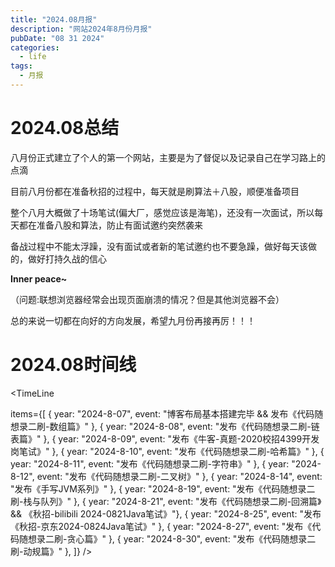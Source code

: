 ```yaml
---
title: "2024.08月报"
description: "网站2024年8月份月报"
pubDate: "08 31 2024"
categories:
  - life
tags:
  - 月报
---
```




# 2024.08总结

八月份正式建立了个人的第一个网站，主要是为了督促以及记录自己在学习路上的点滴

目前八月份都在准备秋招的过程中，每天就是刷算法＋八股，顺便准备项目

整个八月大概做了十场笔试(偏大厂，感觉应该是海笔)，还没有一次面试，所以每天都在准备八股和算法，防止有面试邀约突然袭来

备战过程中不能太浮躁，没有面试或者新的笔试邀约也不要急躁，做好每天该做的，做好打持久战的信心

**Inner peace~**

（问题:联想浏览器经常会出现页面崩溃的情况？但是其他浏览器不会）

总的来说一切都在向好的方向发展，希望九月份再接再厉！！！

# 2024.08时间线

<TimeLine

items={[
{ year: "2024-8-07", event: "博客布局基本搭建完毕 && 发布《代码随想录二刷-数组篇》" },
{ year: "2024-8-08", event: "发布《代码随想录二刷-链表篇》" },
{ year: "2024-8-09", event: "发布《牛客-真题-2020校招4399开发岗笔试》" },
{ year: "2024-8-10", event: "发布《代码随想录二刷-哈希篇》" },
{ year: "2024-8-11", event: "发布《代码随想录二刷-字符串》" },
{ year: "2024-8-12", event: "发布《代码随想录二刷-二叉树》" },
{ year: "2024-8-14", event: "发布《手写JVM系列》" },
{ year: "2024-8-19", event: "发布《代码随想录二刷-栈与队列》" },
{ year: "2024-8-21", event: "发布《代码随想录二刷-回溯篇》&& 《秋招-bilibili 2024-0821Java笔试》"},
{ year: "2024-8-25", event: "发布《秋招-京东2024-0824Java笔试》" },
{ year: "2024-8-27", event: "发布《代码随想录二刷-贪心篇》" },
{ year: "2024-8-30", event: "发布《代码随想录二刷-动规篇》" },
]}
/>